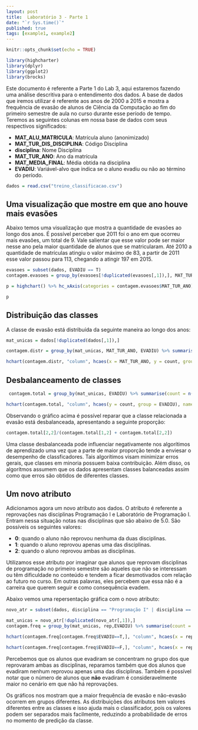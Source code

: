 ```yaml
---
layout: post
title:  Laboratório 3 - Parte 1
date: "`r Sys.time()`"
published: true
tags: [example1, example2]
---
```



```r
knitr::opts_chunk$set(echo = TRUE)

library(highcharter)
library(dplyr)
library(ggplot2)
library(brocks)
```

Este documento é referente a Parte 1 do Lab 3, aqui estaremos fazendo uma análise descritiva para o entendimento dos dados. A base de dados que iremos utilizar é referente aos anos de 2000 a 2015 e mostra a frequência de evasão de alunos de Ciência da Computação ao fim do primeiro semestre de aula no curso durante esse período de tempo. Teremos as seguintes colunas em nossa base de dados com seus respectivos significados:

* **MAT_ALU_MATRICULA**: Matrícula aluno (anonimizado)
* **MAT_TUR_DIS_DISCIPLINA**: Código Disciplina
* **disciplina**: Nome Disciplina
* **MAT_TUR_ANO**: Ano da matrícula
* **MAT_MEDIA_FINAL**: Média obtida na disciplina
* **EVADIU**: Variável-alvo que indica se o aluno evadiu ou não ao término do período.

```r
dados = read.csv("treino_classificacao.csv")
```

## Uma visualização que mostre em que ano houve mais evasões

Abaixo temos uma visualização que mostra a quantidade de evasões ao longo dos anos. É possível perceber que 2011 foi o ano em que ocorreu mais evasões, um total de 9. Vale salientar que esse valor pode ser maior nesse ano pela maior quantidade de alunos que se matricularam. Até 2010 a quantidade de matrículas atingiu o valor máximo de 83, a partir de 2011 esse valor passou para 113, chegando a atingir 197 em 2015.

```r
evasoes = subset(dados, EVADIU == T)
contagem.evasoes = group_by(evasoes[!duplicated(evasoes[,1]),], MAT_TUR_ANO) %>% summarise(Evasao = as.numeric(sum(EVADIU == T)))

p = highchart() %>% hc_xAxis(categories = contagem.evasoes$MAT_TUR_ANO) %>% hc_add_series(data = contagem.evasoes$Evasao, name = "Evasões") %>% hc_title(text = "Evasões ao longo dos anos") %>% hc_colors(c("purple")) %>% hc_yAxis(title = list(text = "Total de evasões")) %>% hc_xAxis(title = list(text = "Ano"))

p
```

## Distribuição das classes

A classe de evasão está distribuída da seguinte maneira ao longo dos anos:

```r
mat_unicas = dados[!duplicated(dados[,1]),]

contagem.distr = group_by(mat_unicas, MAT_TUR_ANO, EVADIU) %>% summarise(count = n())

hchart(contagem.distr, "column", hcaes(x = MAT_TUR_ANO, y = count, group = EVADIU), name= c('Não evadiu', "Evadiu")) %>%  hc_title(text = "Distribuição das classes") %>% hc_colors(c("darkblue", "orange")) %>% hc_yAxis(title = list(text = "Total de alunos")) %>% hc_xAxis(title = list(text = "Ano"))

```


## Desbalanceamento de classes

```r
 contagem.total = group_by(mat_unicas, EVADIU) %>% summarise(count = n())

hchart(contagem.total, "column", hcaes(y = count, group = EVADIU), name= c('Não evadiu', "Evadiu")) %>%  hc_title(text = "Distribuição da classe") %>% hc_plotOptions(column = list(stacking = "normal")) %>% hc_colors(c("darkblue", "orange")) %>% hc_yAxis(title = list(text = "Total de alunos"))

```

Observando o gráfico acima é possível reparar que a classe relacionada a evasão está desbalanceada, apresentando a seguinte proporção:

```r
contagem.total[2,2]/(contagem.total[1,2] + contagem.total[2,2])
```

Uma classe desbalanceada pode influenciar negativamente nos algorítimos de aprendizado uma vez que a parte de maior proporção tende a enviesar o desempenho de classficadores. Tais algorítimos visam minimizar erros gerais, que classes em minoria possuem baixa contribuição. Além disso, os algorítmos assumem que os dados apresentam classes balanceadas assim como que erros são obtidos de diferentes classes.

## Um novo atributo

Adicionamos agora um novo atributo aos dados. O atributo é referente a reprovações nas disciplinas Programação I e Laboratório de Programação I. Entram nessa situação notas nas disciplinas que são abaixo de 5.0. São possíveis os seguintes valores:

* **0**: quando o aluno não reprovou nenhuma da duas disciplinas.
* **1**: quando o aluno reprovou apenas uma das disciplinas.
* **2**: quando o aluno reprovou ambas as disciplinas.

Utilizamos esse atributo por imaginar que alunos que reprovam disciplinas de programação no primeiro semestre são aqueles que não se interessam ou têm dificuldade no conteúdo e tendem a ficar desmotivados com relação ao futuro no curso. Em outras palavras, eles percebem que essa não é a carreira que querem seguir e como consequência evadem.

Abaixo vemos uma repersentação gráfica com o novo atributo:

```r
novo_atr = subset(dados, disciplina == "Programação I" | disciplina == "Laboratório de Programação I") %>% group_by(MAT_ALU_MATRICULA) %>% mutate(rep = sum(MAT_MEDIA_FINAL <5))

mat_unicas = novo_atr[!duplicated(novo_atr[,1]),]
contagem.freq = group_by(mat_unicas, rep,EVADIU) %>% summarise(count = n())

hchart(contagem.freq[contagem.freq$EVADIU==T,], "column", hcaes(x = rep,y=count, group = EVADIU), name= c("Evadiu")) %>%  hc_title(text = "Distribuição evasão") %>% hc_colors(c("darkred")) %>% hc_xAxis(title = list(text = "Número de reprovações em P1 e LP1")) %>% hc_yAxis(title = list(text = "Total de alunos"))

hchart(contagem.freq[contagem.freq$EVADIU==F,], "column", hcaes(x = rep,y=count, group = EVADIU), name= c("Não evadiu")) %>%  hc_title(text = "Distribuição não-evasão") %>% hc_colors(c("darkred")) %>% hc_xAxis(title = list(text = "Número de reprovações em P1 e LP1")) %>% hc_yAxis(title = list(text = "Total de alunos"))

```

Percebemos que os alunos que evadiram se concentram no grupo dos que reprovaram ambas as disciplinas, reparamos também que dos alunos que evadiram nenhum reprovou apenas uma das disciplinas. Também é possível notar que o número de alunos que **não** evadiram é consideravelmente maior no cenário em que não há reprovações.
 
Os gráficos nos mostram que a maior frequência de evasão e não-evasão ocorrem em grupos diferentes. As distribuições dos atributos tem valores diferentes entre as classes e isso ajuda mais o classificador, pois os valores podem ser separados mais facilmente, reduzindo a probabilidade de erros no momento de predição da classe.
